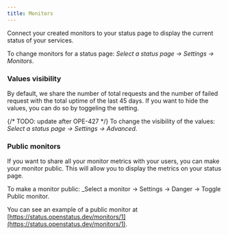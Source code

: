 ```yaml
---
title: Monitors
---
```


Connect your created monitors to your status page to display the current status of your services.

To change monitors for a status page: _Select a status page &rarr; Settings &rarr; Monitors_.

### Values visibility

By default, we share the number of total requests and the number of failed request with the total uptime of the last 45 days. If you want to hide the values, you can do so by toggeling the setting.

{/* TODO: update after OPE-427 */}
To change the visibility of the values: _Select a status page &rarr; Settings &rarr; Advanced_.


### Public monitors

If you want to share all your monitor metrics with your users, you can make your monitor public. This will allow you to display the metrics on your status page.

To make a monitor public: _Select a monitor &rarr; Settings &rarr; Danger &rarr; Toggle Public monitor.

You can see an example of a public monitor at [https://status.openstatus.dev/monitors/1](https://status.openstatus.dev/monitors/1).